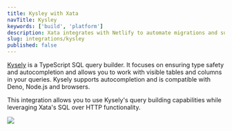 ```yaml
---
title: Kysley with Xata
navTitle: Kysley
keywords: ['build', 'platform']
description: Xata integrates with Netlify to automate migrations and support the GitHub workflow for efficient web app deployment
slug: integrations/kysley
published: false
---
```


[Kysely](https://kysely.dev/docs/intro) is a TypeScript SQL query builder. It focuses on ensuring type safety and autocompletion and allows you to work with visible tables and columns in your queries. Kysely supports autocompletion and is compatible with Deno, Node.js and browsers.

This integration allows you to use Kysely's query building capabilities while leveraging Xata's SQL over HTTP functionality.

![](/images/kysley_demo.gif)

